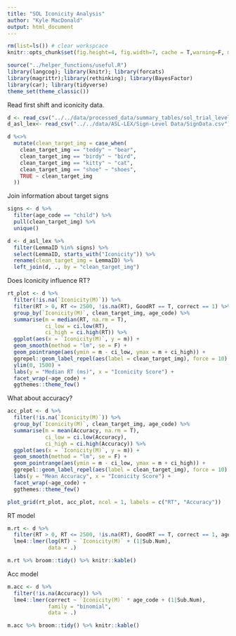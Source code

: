 ```yaml
---
title: "SOL Iconicity Analysis"
author: "Kyle MacDonald"
output: html_document
---
```


```r
rm(list=ls()) # clear workspcace
knitr::opts_chunk$set(fig.height=4, fig.width=7, cache = T,warning=F, message=F)
```

```r
source("../helper_functions/useful.R")
library(langcog); library(knitr); library(forcats)
library(magrittr);library(rethinking); library(BayesFactor)
library(car); library(tidyverse) 
theme_set(theme_classic())
```

Read first shift and iconicity data.

```r
d <- read_csv("../../data/processed_data/summary_tables/sol_trial_level_df.csv")
d_asl_lex<- read_csv("../../data/ASL-LEX/Sign-Level Data/SignData.csv")
```

```r
d %<>% 
  mutate(clean_target_img = case_when(
    clean_target_img == "teddy" ~ "bear",
    clean_target_img == "birdy" ~ "bird",
    clean_target_img == "kitty" ~ "cat",
    clean_target_img == "shoe" ~ "shoes",
    TRUE ~ clean_target_img
  ))
```

Join information about target signs

```r
signs <- d %>% 
  filter(age_code == "child") %>% 
  pull(clean_target_img) %>% 
  unique()
```

```r
d <- d_asl_lex %>% 
  filter(LemmaID %in% signs) %>% 
  select(LemmaID, starts_with("Iconicity")) %>% 
  rename(clean_target_img = LemmaID) %>% 
  left_join(d, ., by = "clean_target_img")
```

Does Iconicity influence RT?

```r
rt_plot <- d %>% 
  filter(!is.na(`Iconicity(M)`)) %>% 
  filter(RT > 0, RT <= 2500, !is.na(RT), GoodRT == T, correct == 1) %>% 
  group_by(`Iconicity(M)`, clean_target_img, age_code) %>%
  summarise(m = median(RT, na.rm = T),
            ci_low = ci.low(RT),
            ci_high = ci.high(RT)) %>% 
  ggplot(aes(x = `Iconicity(M)`, y = m)) + 
  geom_smooth(method = "lm", se = F) +
  geom_pointrange(aes(ymin = m - ci_low, ymax = m + ci_high)) +
  ggrepel::geom_label_repel(aes(label = clean_target_img), force = 10) +
  ylim(0, 1500) +
  labs(y = "Median RT (ms)", x = "Iconicity Score") +
  facet_wrap(~age_code) +
  ggthemes::theme_few()
```

What about accuracy?

```r
acc_plot <- d %>% 
  filter(!is.na(`Iconicity(M)`)) %>% 
  group_by(`Iconicity(M)`, clean_target_img, age_code) %>%
  summarise(m = mean(Accuracy, na.rm = T),
            ci_low = ci.low(Accuracy),
            ci_high = ci.high(Accuracy)) %>% 
  ggplot(aes(x = `Iconicity(M)`, y = m)) + 
  geom_smooth(method = "lm", se = F) +
  geom_pointrange(aes(ymin = m - ci_low, ymax = m + ci_high)) +
  ggrepel::geom_label_repel(aes(label = clean_target_img), force = 10) +
  labs(y = "Mean Accuracy", x = "Iconicity Score") +
  facet_wrap(~age_code) +
  ggthemes::theme_few()
```

```r
plot_grid(rt_plot, acc_plot, ncol = 1, labels = c("RT", "Accuracy"))
```

RT model

```r
m.rt <- d %>% 
  filter(RT > 0, RT <= 2500, !is.na(RT), GoodRT == T, correct == 1, age_code == "adult") %>%
  lme4::lmer(log(RT) ~ `Iconicity(M)` + (1|Sub.Num), 
             data = .)

m.rt %>% broom::tidy() %>% knitr::kable()
```

Acc model

```r
m.acc <- d %>% 
  filter(!is.na(Accuracy)) %>%
  lme4::lmer(correct ~ `Iconicity(M)` * age_code + (1|Sub.Num), 
             family = "binomial",
             data = .)

m.acc %>% broom::tidy() %>% knitr::kable()
```

